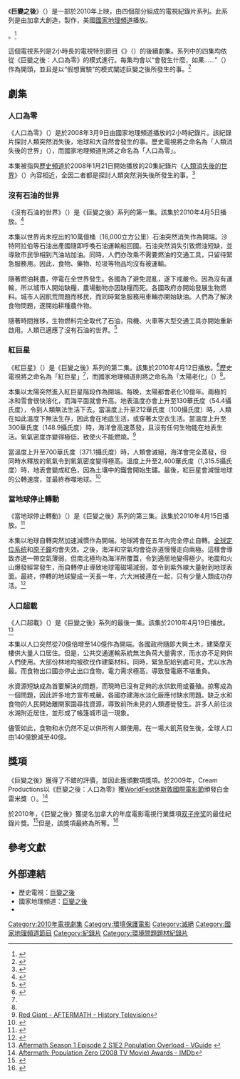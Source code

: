 {{Infobox television
 | show_name =巨變之後<br>Aftermath
 | image =
 | caption = 《巨變之後：人口為零》封面
 | rating = pg（家長指導）
 | format = 紀錄片、[[推測小說|推測]]、[[科幻小說|科幻]]
 | picture_format =
 | runtime = 約45分鐘
 | creator = 羅伯·明可夫
 | narrated = 邁克·麥柯利
 | writer = 沃倫·戴維斯二世<br />邁克爾·圖皮
 | country = 加拿大
 | network = [[國家地理頻道|國家地理]]
 | first_aired = 2008年
 | last_aired = 2010年
 | num_episodes = 1+4
 | website = http://natgeotv.com/ca/aftermath
 }}

《'''巨變之後'''》（{{lang en|'''Aftermath'''}}）是一部於2010年上映，由四個部分組成的電視紀錄片系列。此系列是由加拿大{{link-en|歷史電視|History (Canada)}}創造，{{link-en|Cream Productions|Cream Productions}}製作，美國[[國家地理頻道|國家地理頻道]]播放。

。<ref>{{cite web|url=http://natgeotv.com/ca/aftermath/about|title=About Aftermath|publisher=National Geographic Channel|accessdate=2013-11-01|archive-date=2020-10-27|archive-url=https://web.archive.org/web/20201027232503/https://www.natgeotv.com/ca/aftermath/about|dead-url=no}}</ref>

這個電視系列是2小時長的電視特別節目《{{link-en|巨變之後：人口為零|Aftermath: Population Zero}}》（{{lang|en|Aftermath: Population Zero}}）的後續劇集。系列中的四集均依從《巨變之後：人口為零》的模式進行。每集均會以“會發生什麼，如果……”（{{lang|en|What would happen if......}}）作為開頭，並且是以“假想實驗”的模式闡述巨變之後所發生的事。<ref>{{cite web|url=http://geoffolson.com/page5/page11/page60/page60.html|title=Aftermath|publisher=Geoff Olson|accessdate=2013-11-01|archive-date=2020-01-24|archive-url=https://web.archive.org/web/20200124082559/http://geoffolson.com/page5/page11/page60/page60.html|dead-url=yes}}</ref>

==劇集==
===人口為零===
《人口為零》（{{lang|en|Population Zero}}）是於2008年3月9日由國家地理頻道播放的2小時紀錄片。該紀錄片探討人類突然消失後，地球和大自然會發生的事。歷史電視將之命名為「人類消失後的世界」（{{lang|en|The World After Humans}}），而國家地理頻道則將之命名為「人口為零」。

本集被指與[[歷史頻道|歷史頻道]]於2008年1月21日開始播放的20集紀錄片《[[人類消失後的世界|人類消失後的世界]]》（{{lang|en|Life After People}}）內容相近，全因二者都是探討人類突然消失後所發生的事。<ref>{{cite web|url=http://www.history.com/content/life_after_people/about-the-series|title=Life After People — History.com TV Episodes, Schedule, & Video|work=History.com|accessdate=August 3, 2010|deadurl=yes|archiveurl=https://web.archive.org/web/20100209145400/http://www.history.com/content/life_after_people/about-the-series|archivedate=2010年2月9日}}</ref>

===沒有石油的世界===
《沒有石油的世界》（{{lang|en|World Without Oil}}）是《巨變之後》系列的第一集。該集於2010年4月5日播放。<ref>{{cite web|url=http://www.itnsource.com/shotlist//ITVProgs/2010/04/05/190640002001/|title=AFTERMATH (WORLD WITHOUT OIL)|publisher=ITN|accessdate=2013-11-01|archive-date=2016-03-04|archive-url=https://web.archive.org/web/20160304075511/http://www.itnsource.com/shotlist//ITVProgs/2010/04/05/190640002001/|dead-url=no}}</ref>

本集以世界尚未挖出的10萬億桶（16,000立方公里）石油突然消失作為開端。沙特阿拉伯等石油出產國隨即呼喚石油運輸船回國。石油突然消失引致燃油短缺，並導致市民爭相到汽油站加油。同時，人們亦改乘不需要燃油的交通工具，只留待緊急服務用。因此，食物、藥物、垃圾等物品均沒有被運輸。

隨著燃油耗盡，停電在全世界發生。各國為了避免混亂，遂下戒嚴令。因為沒有運輸，所以城市人開始缺糧，農場動物亦因缺糧而死。各國政府亦開始發展生物燃料。城市人因飢荒問題而移民，而同時緊急服務用車輛亦開始缺油。人們為了解決食物問題，遂開始耕種農作物。

隨著時間推移，生物燃料完全取代了石油，飛機、火車等大型交通工具亦開始重新啟用。人類已適應了沒有石油的世界。<ref>{{Cite web |url=http://channel.nationalgeographic.com/channel/aftermath/episodes/world-without-oil/ |title=Aftermath: World Without Oil - National Geographic Channel |access-date=2013-11-01 |archive-date=2014-02-23 |archive-url=https://web.archive.org/web/20140223203147/http://channel.nationalgeographic.com/channel/aftermath/episodes/world-without-oil/ |dead-url=no }}</ref>

===紅巨星===
《紅巨星》（{{lang|en|Red Giant}}）是《巨變之後》系列的第二集。該集於2010年4月12日播放。<ref>{{cite web|url=http://www.itnsource.com/de/shotlist//ITVProgs/2010/04/12/190640003001/|title=AFTERMATH (RED GIANT)|publisher=ITN|accessdate=2013-11-01|archive-date=2016-03-04|archive-url=https://web.archive.org/web/20160304074516/http://www.itnsource.com/de/shotlist//ITVProgs/2010/04/12/190640003001/|dead-url=no}}</ref>歷史電視將之命名為「紅巨星」<ref name="Red Giant"/>，而國家地理頻道則將之命名為「太陽老化」（{{lang|en|Swallowed by the Sun}}）<ref name="Swallowed by the Sun"/>。

本集以太陽突然進入紅巨星階段作為開端。每晚，太陽都會老化10億年。兩極的冰和雪會很快溶化，而海平面就會升高{{convert|200|ft|m}}。地表溫度亦會上升至130華氏度（54.4攝氏度），令到人類無法生活下去。當溫度上升至212華氏度（100攝氏度）時，人類在如此溫度下無法生存，因此會在地底生活，或穿著太空衣生活。當溫度上升至300華氏度（148.9攝氏度）時，海洋會高速蒸發，且沒有任何生物能在地表生活。氧氣密度亦變得極低，致使火不能燃燒。<ref name="Red Giant">[https://archive.is/20130703190346/http://www.history.ca/ontv/titledetails.aspx?titleid=234858 Red Giant - AFTERMATH - History Television]</ref>

當溫度上升至700華氏度（371.1攝氏度）時，人類會滅絕，海洋會完全蒸發，但同時水釋放的氧氣令到氧氣密度變得極高。溫度上升至2,400華氏度（1,315.5攝氏度）時，地表會變成紅色，因為土壤中的鐵會開始生鏽。最後，紅巨星會減慢地球的公轉速度，並最終吞噬地球。<ref name="Swallowed by the Sun">{{Cite web |url=http://channel.nationalgeographic.com/channel/aftermath/episodes/swallowed-by-the-sun/ |title=Aftermath: Swallowed by the Sun - National Geographic Channel |access-date=2013-11-01 |archive-date=2014-02-01 |archive-url=https://web.archive.org/web/20140201143932/http://channel.nationalgeographic.com/channel/aftermath/episodes/swallowed-by-the-sun/ |dead-url=no }}</ref>

===當地球停止轉動===
《當地球停止轉動》（{{lang|en|When the Earth Stops Spinning}}）是《巨變之後》系列的第三集。該集於2010年4月15日播放。<ref>{{Cite web |url=http://www.imdb.com/title/tt1640727/ |title=When the Earth Stops Spinning - IMDb |access-date=2013-11-01 |archive-date=2017-02-10 |archive-url=https://web.archive.org/web/20170210083448/http://www.imdb.com/title/tt1640727/ |dead-url=no }}</ref>

本集以地球自轉突然加速減慣作為開端。地球將會在五年內完全停止自轉。[[全球定位系统|全球定位系统]]和[[原子鐘|原子鐘]]均會失效。之後，海洋和空氣均會從赤道慢慢走向兩極。這樣會導致赤道一帶空氣薄弱，但南北極均為海洋所覆蓋，令到適居地變得極少。地震和火山爆發經常發生，而自轉停止導致地球電磁場減弱，並令到紫外線大量射到地球表面。最終，停轉的地球變成一天長一年，六大洲被連在一起，只有少量人類成功存活。<ref>{{Cite web |url=http://channel.nationalgeographic.com/channel/aftermath/episodes/when-the-earth-stops-spinning/ |title=Aftermath: When the Earth Stops Spinning - National Geographic Channel |access-date=2013-11-01 |archive-date=2014-02-21 |archive-url=https://web.archive.org/web/20140221075954/http://channel.nationalgeographic.com/channel/aftermath/episodes/when-the-earth-stops-spinning/ |dead-url=no }}</ref>

===人口超載===
《人口超載》（{{lang|en|Population Overload}}）是《巨變之後》系列的最後一集。該集於2010年4月19日播放。<ref>[http://www.ovguide.com/tv_episode/aftermath-season-1-episode-2-population-overload-2605551# Aftermath Season 1 Episode 2 S1E2 Population Overload - VGuide] {{Wayback|url=http://www.ovguide.com/tv_episode/aftermath-season-1-episode-2-population-overload-2605551 |date=20131103022513 }}</ref>

本集以人口突然從70億倍增至140億作為開端。各國政府隨即大興土木，建築摩天樓供大量人口居住。但是，公共交通運輸系統無法負荷大量需求，而水亦不足夠供人們使用。大部份林地均被砍伐作建築材料。同時，緊急配給到處可見，尤以水為最。而食物出口國亦停止出口食物。電力需求極高，導致發電廠不堪重負。

水資源短缺成為首要解決的問題，而現時已沒有足夠的水供飲用或養殖。掠奪成為一個問題，因此許多地方宣布戒嚴。各國亦建海水淡化廠應付缺水問題。缺乏水和食物的人民開始離開家園尋找資源，導致前所未見的人類遷徙發生。許多人前往淡水湖附近居住，並形成了帳篷城市這一現象。

儘管如此，食物和水仍然不足以供所有人類使用。在一場大飢荒發生後，全球人口由140億銳減至40億。

==獎項==
《巨變之後》獲得了不錯的評價，並因此獲頒數項獎項。於2009年，Cream Productions以《巨變之後：人口為零》獲[[WorldFest休斯敦國際電影節|WorldFest休斯敦國際電影節]]頒發白金雷米獎（{{lang|en|Platinum Remi Award}}）。<ref>[http://www.imdb.com/title/tt1264068/awards?ref_=tt_awd Aftermath: Population Zero (2008 TV Movie) Awards - IMDb]</ref>

於2010年，《巨變之後》獲提名加拿大的年度電影電視行業獎項[[双子座奖|双子座奖]]的最佳紀錄片獎。<ref>{{cite web|title=25th ANNUAL GEMINI AWARDS NOMINATIONS|url=http://www.pleaseadjustyourset.com/wp-content/uploads/2012/09/Gemini_25_pays.pdf|deadurl=yes|archiveurl=https://web.archive.org/web/20131102164736/http://www.pleaseadjustyourset.com/wp-content/uploads/2012/09/Gemini_25_pays.pdf|archivedate=2013-11-02}}</ref>但是，該獎項最終為{{link-en|鑽探牌照 (紀錄片)|Licence to Drill|鑽探牌照}}所奪。<ref>{{cite web|title=NOMINATIONS FOR THE 25TH ANNUAL GEMINI AWARDS ANNOUNCED!|url=http://www.newswire.ca/en/story/653109/nominations-for-the-25th-annual-gemini-awards-announced|access-date=2013-11-01|archive-date=2013-11-02|archive-url=https://web.archive.org/web/20131102161730/http://www.newswire.ca/en/story/653109/nominations-for-the-25th-annual-gemini-awards-announced|dead-url=no}}</ref>

==參考文獻==
{{Reflist|2}}

==外部連結==
* 歷史電視：[https://web.archive.org/web/20110719202013/http://www.history.ca/ontv/titledetails.aspx?titleid=247362 巨變之後]
* 國家地理頻道：[http://natgeotv.com/ca/aftermath 巨變之後] {{Wayback|url=http://natgeotv.com/ca/aftermath |date=20210118072234 }}
* {{IMDb title|1470942|Aftermath}}

{{DEFAULTSORT:Aftermath}}
[[Category:2010年電視劇集|Category:2010年電視劇集]]
[[Category:環境保護電影|Category:環境保護電影]]
[[Category:滅絕|Category:滅絕]]
[[Category:國家地理頻道節目|Category:國家地理頻道節目]]
[[Category:紀錄片|Category:紀錄片]]
[[Category:環境問題題材紀錄片|Category:環境問題題材紀錄片]]